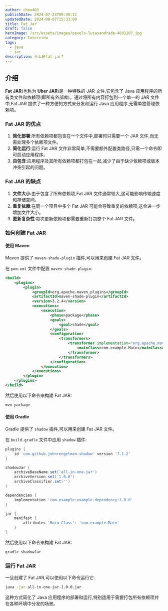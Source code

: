 ```yaml
---
author: chou403
publishDate: 2024-07-23T09:49:12
updatedDate: 2024-08-07T15:33:09
title: Fat Jar
draft: false
heroImage: /src/assets/images/pexels-lucasandrade-4681107.jpg
category: Interview
tags:
  - java
  - jar
description: 什么是fat jar?
---
```


## 介绍

**Fat JAR**(也称为 **Uber JAR**)是一种特殊的 JAR 文件,它包含了 Java 应用程序的所有类文件和依赖项(即所有外部库)。通过将所有内容打包到一个单一的 JAR 文件中,Fat JAR 提供了一种方便的方式来分发和运行 Java 应用程序,无需单独管理依赖项。

### Fat JAR 的优点

1. **简化部署**:所有依赖项都包含在一个文件中,部署时只需要一个 JAR 文件,而无需处理多个依赖项文件。
2. **简化运行**:运行 Fat JAR 文件非常简单,不需要额外配置类路径,只需一个命令即可启动应用程序。
3. **自包含**:应用程序及其所有依赖项都打包在一起,减少了由于缺少依赖项或版本冲突引起的问题。

### Fat JAR 的缺点

1. **文件大小**:由于包含了所有依赖项,Fat JAR 文件通常较大,这可能影响传输速度和存储空间。
2. **重复依赖**:在同一个项目中多个 Fat JAR 可能会导致重复的依赖项,这会进一步增加文件大小。
3. **更新复杂性**:每次更新依赖项都需要重新打包整个 Fat JAR 文件。

### 如何创建 Fat JAR

#### 使用 Maven

Maven 提供了 `maven-shade-plugin` 插件,可以用来创建 Fat JAR 文件。

在 `pom.xml` 文件中配置 `maven-shade-plugin`:

```xml
<build>
    <plugins>
        <plugin>
            <groupId>org.apache.maven.plugins</groupId>
            <artifactId>maven-shade-plugin</artifactId>
            <version>3.2.4</version>
            <executions>
                <execution>
                    <phase>package</phase>
                    <goals>
                        <goal>shade</goal>
                    </goals>
                    <configuration>
                        <transformers>
                            <transformer implementation="org.apache.maven.plugins.shade.resource.ManifestResourceTransformer">
                                <mainClass>com.example.Main</mainClass>
                            </transformer>
                        </transformers>
                    </configuration>
                </execution>
            </executions>
        </plugin>
    </plugins>
</build>
```

然后使用以下命令来构建 Fat JAR:

```sh
mvn package
```

#### 使用 Gradle

Gradle 提供了 `shadow` 插件,可以用来创建 Fat JAR 文件。

在 `build.gradle` 文件中应用 `shadow` 插件:

```groovy
plugins {
    id 'com.github.johnrengelman.shadow' version '7.1.2'
}

shadowJar {
    archiveBaseName.set('all-in-one-jar')
    archiveVersion.set('1.0.0')
    archiveClassifier.set('')
}

dependencies {
    implementation 'com.example:example-dependency:1.0.0'
}

jar {
    manifest {
        attributes 'Main-Class': 'com.example.Main'
    }
}
```

然后使用以下命令来构建 Fat JAR:

```sh
gradle shadowJar
```

### 运行 Fat JAR

一旦创建了 Fat JAR,可以使用以下命令运行它:

```sh
java -jar all-in-one-jar-1.0.0.jar
```

这种方式简化了 Java 应用程序的部署和运行,特别适用于需要打包所有依赖项并在各种环境中分发的场景。
